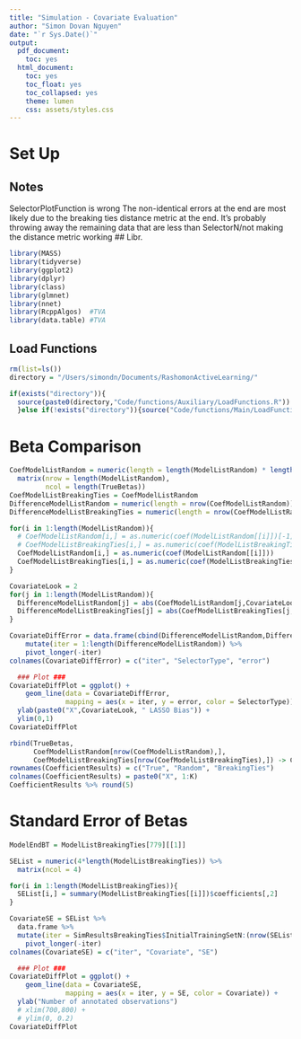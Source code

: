 ```yaml
---
title: "Simulation - Covariate Evaluation"
author: "Simon Dovan Nguyen"
date: "`r Sys.Date()`"
output:
  pdf_document:
    toc: yes
  html_document:
    toc: yes
    toc_float: yes
    toc_collapsed: yes
    theme: lumen
    css: assets/styles.css
---
```


# Set Up

## Notes

SelectorPlotFunction is wrong The non-identical errors at the end are most likely due to the breaking ties distance metric at the end. It's probably throwing away the remaining data that are less than SelectorN/not making the distance metric working \## Libr.

```r
library(MASS)
library(tidyverse)
library(ggplot2)
library(dplyr)
library(class)
library(glmnet)
library(nnet)
library(RcppAlgos)  #TVA
library(data.table) #TVA
```

## Load Functions

```r
rm(list=ls())
directory = "/Users/simondn/Documents/RashomonActiveLearning/"

if(exists("directory")){
  source(paste0(directory,"Code/functions/Auxiliary/LoadFunctions.R"))
  }else if(!exists("directory")){source("Code/functions/Main/LoadFunctions.R")}

```

# Beta Comparison

```r
CoefModelListRandom = numeric(length = length(ModelListRandom) * length(TrueBetas)) %>%
  matrix(nrow = length(ModelListRandom),
         ncol = length(TrueBetas))
CoefModelListBreakingTies = CoefModelListRandom
DifferenceModelListRandom = numeric(length = nrow(CoefModelListRandom))
DifferenceModelListBreakingTies = numeric(length = nrow(CoefModelListRandom))

for(i in 1:length(ModelListRandom)){
  # CoefModelListRandom[i,] = as.numeric(coef(ModelListRandom[[i]])[-1])
  # CoefModelListBreakingTies[i,] = as.numeric(coef(ModelListBreakingTies[[i]])[-1])
  CoefModelListRandom[i,] = as.numeric(coef(ModelListRandom[[i]]))
  CoefModelListBreakingTies[i,] = as.numeric(coef(ModelListBreakingTies[[i]]))
}
```

```r
CovariateLook = 2
for(j in 1:length(ModelListRandom)){
  DifferenceModelListRandom[j] = abs(CoefModelListRandom[j,CovariateLook] - TrueBetas[CovariateLook])
  DifferenceModelListBreakingTies[j] = abs(CoefModelListBreakingTies[j,CovariateLook] - TrueBetas[CovariateLook])
}
```

```r
CovariateDiffError = data.frame(cbind(DifferenceModelListRandom,DifferenceModelListBreakingTies)) %>%
    mutate(iter = 1:length(DifferenceModelListRandom)) %>%
    pivot_longer(-iter)
colnames(CovariateDiffError) = c("iter", "SelectorType", "error")

  ### Plot ###
CovariateDiffPlot = ggplot() +
    geom_line(data = CovariateDiffError,
              mapping = aes(x = iter, y = error, color = SelectorType)) +
  ylab(paste0("X",CovariateLook, " LASSO Bias")) +
  ylim(0,1)
CovariateDiffPlot
```

```r
rbind(TrueBetas,
      CoefModelListRandom[nrow(CoefModelListRandom),],
      CoefModelListBreakingTies[nrow(CoefModelListBreakingTies),]) -> CoefficientResults
rownames(CoefficientResults) = c("True", "Random", "BreakingTies")
colnames(CoefficientResults) = paste0("X", 1:K)
CoefficientResults %>% round(5)
```

# Standard Error of Betas

```r
ModelEndBT = ModelListBreakingTies[779][[1]]
```

```r
SEList = numeric(4*length(ModelListBreakingTies)) %>%
  matrix(ncol = 4)

for(i in 1:length(ModelListBreakingTies)){
  SEList[i,] = summary(ModelListBreakingTies[[i]])$coefficients[,2]
}
```

```r
CovariateSE = SEList %>%
  data.frame %>%
  mutate(iter = SimResultsBreakingTies$InitialTrainingSetN:(nrow(SEList)+SimResultsBreakingTies$InitialTrainingSetN-1)) %>%
    pivot_longer(-iter)
colnames(CovariateSE) = c("iter", "Covariate", "SE")

  ### Plot ###
CovariateDiffPlot = ggplot() +
    geom_line(data = CovariateSE,
              mapping = aes(x = iter, y = SE, color = Covariate)) +
  ylab("Number of annotated observations")
  # xlim(700,800) +
  # ylim(0, 0.2)
CovariateDiffPlot
```
